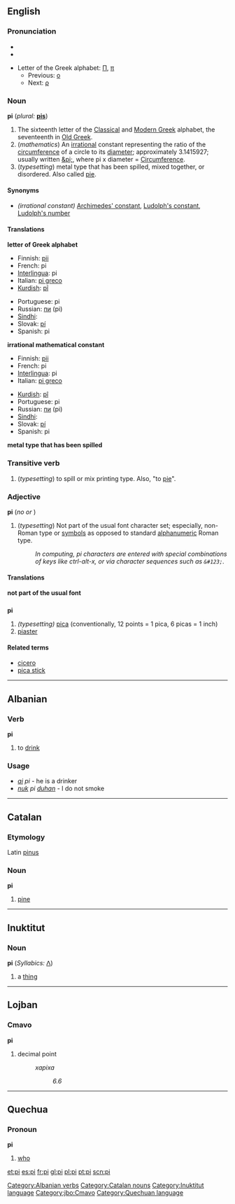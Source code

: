 {{see|pI}}
{{wikipedia}}
==English==

===Pronunciation===
*{{IPA|/paɪ/}}
*{{SAMPA|/paI/}}

*Letter of the Greek alphabet: [[Π]], [[π]]
**Previous: [[omicron|ο]]
**Next: [[rho|ρ]]

===Noun===
'''pi'''  (''plural:'' '''[[pis]]''')

# The sixteenth letter of the [[w:Classical Greek|Classical]] and [[w:Modern Greek|Modern Greek]] alphabet, the seventeenth in [[w:Old Greek|Old Greek]].
# (''mathematics'') An [[irrational]] constant representing the ratio of the [[circumference]] of a circle to its [[diameter]]; approximately 3.1415927; usually written [[&pi;]], where pi x diameter = [[Circumference]].
# (''typesetting'') metal type that has been spilled, mixed together, or disordered. Also called [[pie]].

====Synonyms====
*''(irrational constant)'' [[Archimedes' constant]], [[Ludolph's constant]], [[Ludolph's number]] <!--see Wikipedia article w:Pi-->

====Translations====
'''letter of Greek alphabet'''
{{top}}
*Finnish: [[pii]]
*French: pi {{m}}
*[[Interlingua]]: pi
*Italian: [[pi greco]] {{m}}
*[[Kurdish]]: [[pî]] {{f}}
{{mid}}
*Portuguese: pi {{m}}
*Russian: [[пи]] (pi)
*[[Sindhi]]: {{SDchar|[[پاءِ]]}}
*Slovak: [[pí]]
*Spanish: pi {{f}}
{{bottom}}

'''irrational mathematical constant'''
{{top}}
*Finnish: [[pii]]
*French: pi {{m}}
*[[Interlingua]]: pi
*Italian: [[pi greco]] {{m}}
{{mid}}
*[[Kurdish]]: [[pî]] {{f}}
*Portuguese: pi {{m}}
*Russian: [[пи]] (pi)
*[[Sindhi]]: {{SDchar|[[پاءِ]]}}
*Slovak: [[pí]]
*Spanish: pi {{f}}
{{bottom}}

'''metal type that has been spilled'''
{{top}}
{{mid}}
{{bottom}}

===Transitive verb===
{{en-infl-reg-consonant-y|p|i|}}

# (''typesetting'') to spill or mix printing type. Also, "to [[pie]]".

===Adjective===
'''pi'''  (''no {{compar}} or {{superl}}'')

# (''typesetting'') Not part of the usual font character set; especially, non-Roman type or [[symbol]]s as opposed to standard [[alphanumeric]] Roman type.
#: ''In computing, pi characters are entered with special combinations of keys like ctrl-alt-x, or via character sequences such as <tt>&amp;#123;</tt>.''

====Translations====
'''not part of the usual font'''
{{top}}
{{mid}}
{{bottom}}

==={{abbreviation}}===
'''pi'''
# ''(typesetting)'' [[pica]] (conventionally, 12 points = 1 pica, 6 picas = 1 inch)
# [[piaster]]

====Related terms====
*[[cicero]]
*[[pica stick]]

----

==Albanian==
===Verb===
'''pi'''

# to [[drink]]

===Usage===
* ''[[ai]]'' ''pi'' - he is a drinker 
* ''[[nuk]]'' ''pi'' ''[[duhan]]'' - I do not smoke

[[Category:Albanian verbs]]

----

==Catalan==
===Etymology===
Latin [[pinus]]
===Noun===
'''pi'''

# [[pine]]

[[Category:Catalan nouns]]


----

==Inuktitut==
===Noun===
'''pi''' (''Syllabics:'' [[ᐱ]])
# a [[thing]]
[[Category:Inuktitut language]]


----

==Lojban==
===Cmavo===
'''pi'''
# decimal point
#:''xapixa''
#::''6.6''
[[Category:jbo:Cmavo]]


----

==Quechua==
===Pronoun===
'''pi'''

#[[who]]

[[Category:Quechuan language]]

[[et:pi]]
[[es:pi]]
[[fr:pi]]
[[gl:pi]]
[[pl:pi]]
[[pt:pi]]
[[scn:pi]]